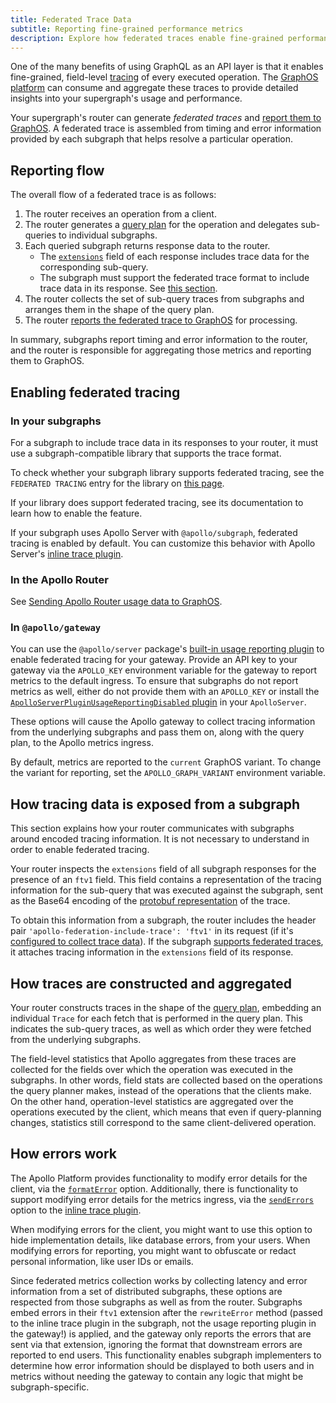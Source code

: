```yaml
---
title: Federated Trace Data
subtitle: Reporting fine-grained performance metrics
description: Explore how federated traces enable fine-grained performance metrics reporting. Learn about the reporting flow and how tracing data is exposed and aggregated.
---
```


One of the many benefits of using GraphQL as an API layer is that it enables fine-grained, field-level [tracing](/graphos/metrics/#resolver-level-traces) of every executed operation. The [GraphOS platform](/graphos/) can consume and aggregate these traces to provide detailed insights into your supergraph's usage and performance.

Your supergraph's router can generate _federated traces_ and [report them to GraphOS](/graphos/metrics/sending-operation-metrics). A federated trace is assembled from timing and error information provided by each subgraph that helps resolve a particular operation.

## Reporting flow

The overall flow of a federated trace is as follows:

1. The router receives an operation from a client.
2. The router generates a [query plan](/federation/query-plans) for the operation and delegates sub-queries to individual subgraphs.
3. Each queried subgraph returns response data to the router.
    - The [`extensions`](/resources/graphql-glossary/#extensions) field of each response includes trace data for the corresponding sub-query.
    - The subgraph must support the federated trace format to include trace data in its response. See [this section](#in-your-subgraphs).
4. The router collects the set of sub-query traces from subgraphs and arranges them in the shape of the query plan.
5. The router [reports the federated trace to GraphOS](/graphos/metrics/sending-operation-metrics/) for processing.

In summary, subgraphs report timing and error information to the router, and the router is responsible for aggregating those metrics and reporting them to GraphOS.

## Enabling federated tracing

### In your subgraphs

For a subgraph to include trace data in its responses to your router, it must use a subgraph-compatible library that supports the trace format.

To check whether your subgraph library supports federated tracing, see the `FEDERATED TRACING` entry for the library on [this page](/federation/building-supergraphs/supported-subgraphs/).

If your library does support federated tracing, see its documentation to learn how to enable the feature.

<Note>

If your subgraph uses Apollo Server with `@apollo/subgraph`, federated tracing is enabled by default. You can customize this behavior with Apollo Server's [inline trace plugin](/apollo-server/api/plugin/inline-trace).

</Note>

### In the Apollo Router

See [Sending Apollo Router usage data to GraphOS](/router/configuration/telemetry/apollo-telemetry).

### In `@apollo/gateway`

You can use the `@apollo/server` package's [built-in usage reporting plugin](/apollo-server/api/plugin/usage-reporting) to enable federated tracing for your gateway. Provide an API key to your gateway via the `APOLLO_KEY` environment variable for the gateway to report metrics to the default ingress. To ensure that subgraphs do not report metrics as well, either do not provide them with an `APOLLO_KEY` or install the [`ApolloServerPluginUsageReportingDisabled` plugin](https://www.apollographql.com/docs/apollo-server/api/plugin/usage-reporting/) in your `ApolloServer`.

These options will cause the Apollo gateway to collect tracing information from the underlying subgraphs and pass them on, along with the query plan, to the Apollo metrics ingress.

<Note>

By default, metrics are reported to the `current` GraphOS variant. To change the variant for reporting, set the `APOLLO_GRAPH_VARIANT` environment variable.

</Note>

## How tracing data is exposed from a subgraph

<Note>

This section explains how your router communicates with subgraphs around encoded tracing information. It is not necessary to understand in order to enable federated tracing.

</Note>

Your router inspects the `extensions` field of all subgraph responses for the presence of an `ftv1` field. This field contains a representation of the tracing information for the sub-query that was executed against the subgraph, sent as the Base64 encoding of the [protobuf representation](https://github.com/apollographql/apollo-server/blob/main/packages/usage-reporting-protobuf/src/reports.proto) of the trace.

To obtain this information from a subgraph, the router includes the header pair `'apollo-federation-include-trace': 'ftv1'` in its request (if it's [configured to collect trace data](#in-the-apollo-router)). If the subgraph [supports federated traces](#in-your-subgraphs), it attaches tracing information in the `extensions` field of its response.

## How traces are constructed and aggregated

Your router constructs traces in the shape of the [query plan](/federation/query-plans/), embedding an individual `Trace` for each fetch that is performed in the query plan. This indicates the sub-query traces, as well as which order they were fetched from the underlying subgraphs.

The field-level statistics that Apollo aggregates from these traces are collected for the fields over which the operation was executed in the subgraphs. In other words, field stats are collected based on the operations the query planner makes, instead of the operations that the clients make. On the other hand, operation-level statistics are aggregated over the operations executed by the client, which means that even if query-planning changes, statistics still correspond to the same client-delivered operation.

## How errors work

The Apollo Platform provides functionality to modify error details for the client, via the [`formatError`](/apollo-server/data/errors#for-client-responses) option. Additionally, there is functionality to support modifying error details for the metrics ingress, via the [`sendErrors`](/apollo-server/data/errors#for-apollo-studio-reporting) option to the [inline trace plugin](/apollo-server/api/plugin/inline-trace/).

When modifying errors for the client, you might want to use this option to hide implementation details, like database errors, from your users. When modifying errors for reporting, you might want to obfuscate or redact personal information, like user IDs or emails.

Since federated metrics collection works by collecting latency and error information from a set of distributed subgraphs, these options are respected from those subgraphs as well as from the router. Subgraphs embed errors in their `ftv1` extension after the `rewriteError` method (passed to the inline trace plugin in the subgraph, not the usage reporting plugin in the gateway!) is applied, and the gateway only reports the errors that are sent via that extension, ignoring the format that downstream errors are reported to end users. This functionality enables subgraph implementers to determine how error information should be displayed to both users and in metrics without needing the gateway to contain any logic that might be subgraph-specific.
